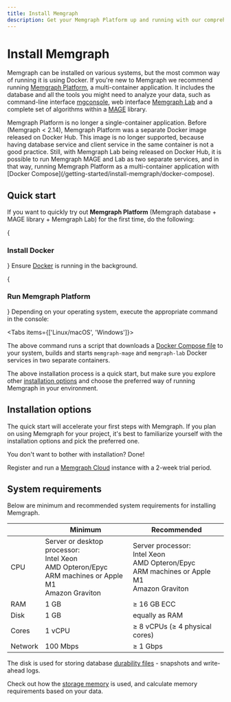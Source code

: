 ---
title: Install Memgraph
description: Get your Memgraph Platform up and running with our comprehensive installation guide, ensuring a hassle-free setup and quick initiation.
---



# Install Memgraph

Memgraph can be installed on various systems, but the most common way of running
it is using Docker. If you're new to Memgraph we recommend running [Memgraph
Platform](#quick-start), a multi-container application. It includes the database
and all the tools you might need to analyze your data, such as command-line
interface [mgconsole](/getting-started/cli), web interface [Memgraph
Lab](/data-visualization) and a complete set of algorithms within a
[MAGE](/advanced-algorithms) library.

<Callout type="info">
Memgraph Platform is no longer a single-container application. Before (Memgraph
< 2.14), Memgraph Platform was a separate Docker image released on Docker Hub.
This image is no longer supported, because having database service and client
service in the same container is not a good practice. Still, with Memgraph Lab
being released on Docker Hub, it is possible to run Memgraph MAGE and Lab as two
separate services, and in that way, running Memgraph Platform as a
multi-container application with [Docker
Compose](/getting-started/install-memgraph/docker-compose).
</Callout>

## Quick start

If you want to quickly try out **Memgraph Platform** (Memgraph database + MAGE
library + Memgraph Lab) for the first time, do the following:

<Steps>

{<h3>Install Docker</h3>}
Ensure [Docker](https://docs.docker.com/engine/install/) is running in the
background. 

{<h3>Run Memgraph Platform</h3>}
Depending on your operating system, execute the appropriate command
in the console:

<Tabs items={['Linux/macOS', 'Windows']}>
<Tab>
<CodeSnippet code="curl https://install.memgraph.com | sh" page="install-memgraph" os="linux/macOS"/>
</Tab>
<Tab>
<CodeSnippet code="iwr https://windows.memgraph.com | iex" page="install-memgraph" os="windows"/>
</Tab>
</Tabs>

The above command runs a script that downloads a [Docker Compose
file](https://github.com/memgraph/memgraph-platform/blob/main/docker-compose.yml)
to your system, builds and starts `memgraph-mage` and `memgraph-lab`
Docker services in two separate containers.
</Steps>

The above installation process is a quick start, but make sure you explore other
[installation options](/getting-started/install-memgraph#installation-options)
and choose the preferred way of running Memgraph in your environment.

## Installation options

The quick start will accelerate your first steps with Memgraph. If you plan on
using Memgraph for your project, it's best to familiarize yourself with the
installation options and pick the preferred one.

<Cards>
  <Card
    title="Docker"
    href="/getting-started/install-memgraph/docker"
  />
  <Card
    title="Debian"
    href="/getting-started/install-memgraph/debian"
  />
  <Card
    title="Ubuntu"
    href="/getting-started/install-memgraph/ubuntu"
  />
  <Card
    title="Memgraph Cloud"
    href="/getting-started/install-memgraph/memgraph-cloud"
  />
  <Card
    title="Docker Compose"
    href="/getting-started/install-memgraph/docker-compose"
  />

  <Card
    title="Kubernetes"
    href="/getting-started/install-memgraph/kubernetes"
  />
  <Card
    title="RPM Package"
    href="/getting-started/install-memgraph/rpm-package"
  />
  <Card
    title="WSL"
    href="/getting-started/install-memgraph/wsl"
  />
</Cards>

You don't want to bother with installation? Done!

Register and run a [Memgraph Cloud](https://memgraph.com/cloud) instance with a
2-week trial period.

## System requirements

Below are minimum and recommended system requirements for installing Memgraph.

|         | Minimum  | Recommended                    |
| ------- | -------- | ------------------------------ |
| CPU     | Server or desktop processor: <br/> Intel Xeon <br/> AMD Opteron/Epyc <br/> ARM machines or Apple M1 <br/> Amazon Graviton | Server processor: <br/> Intel Xeon <br/> AMD Opteron/Epyc <br/> ARM machines or Apple M1 <br/> Amazon Graviton |
| RAM     | 1 GB     | ≥ 16 GB ECC                    |
| Disk    | 1 GB     | equally as RAM                 |
| Cores   | 1 vCPU   | ≥ 8 vCPUs (≥ 4 physical cores) |
| Network | 100 Mbps | ≥ 1 Gbps                       |

The disk is used for storing database [durability
files](/configuration/data-durability-and-backup) - snapshots and write-ahead
logs.

Check out how the [storage memory](/fundamentals/storage-memory-usage) is used,
and calculate memory requirements based on your data. 
